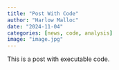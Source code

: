 ```yaml
---
title: "Post With Code"
author: "Harlow Malloc"
date: "2024-11-04"
categories: [news, code, analysis]
image: "image.jpg"
---
```


This is a post with executable code.
